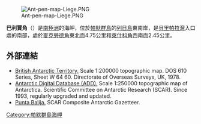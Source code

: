 [[Image:Ant-pen-map-Liege.PNG|thumb]]

{{coord|64|03|21.4|S|61|54|18|W|display=title}}

'''巴利賈角'''（{{lang-en|Balija Point}}）是[[南極洲|南極洲]]的海岬，位於[[帕默群島|帕默群島]]的[[列日島|列日島]]東南岸，是[[貝里帕拉灣|貝里帕拉灣]]入口處的南部，處於[[麥克勞德角|麥克勞德角]]東北面4.75公里和[[萊什科角|萊什科角]]西南面2.45公里。

==外部連結==
* [http://data.aad.gov.au/aadc/mapcat/display_map.cfm?map_id=3198 British Antarctic Territory.] {{Wayback|url=http://data.aad.gov.au/aadc/mapcat/display_map.cfm?map_id=3198 |date=20120612032744 }}  Scale 1:200000 topographic map.  DOS 610 Series, Sheet W 64 60.  Directorate of Overseas Surveys, UK, 1978.
* [http://www.add.scar.org Antarctic Digital Database (ADD).] {{Wayback|url=http://www.add.scar.org/ |date=20170305000653 }} Scale 1:250000 topographic map of Antarctica. Scientific Committee on Antarctic Research (SCAR). Since 1993, regularly upgraded and updated.
* [https://data.aad.gov.au/aadc/gaz/scar/display_name.cfm?gaz_id=100189 Punta Balija.] {{Wayback|url=https://data.aad.gov.au/aadc/gaz/scar/display_name.cfm?gaz_id=100189 |date=20200613054934 }} SCAR Composite Antarctic Gazetteer.

{{DEFAULTSORT:Balija Point}}
[[Category:帕默群島海岬|Category:帕默群島海岬]]


{{PalmerArchipelago-geo-stub}}